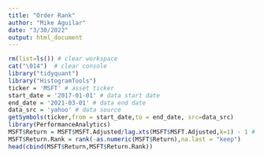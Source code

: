 ```yaml
---
title: "Order Rank"
author: "Mike Aguilar"
date: "3/30/2022"
output: html_document
---
```



<!-- ### Order Rank -->
<!-- We can rank retursn from big to small. The highest (or most favorable) return rank is 1 and the lowest (or least favorable) return rank is 252 in our example. -->
```r
rm(list=ls()) # clear workspace
cat("\014")  # clear console
library("tidyquant") 
library("HistogramTools")
ticker = 'MSFT' # asset ticker
start_date = '2017-01-01' # data start date
end_date = '2021-03-01' # data end date
data_src = 'yahoo' # data source
getSymbols(ticker,from = start_date,to = end_date, src=data_src)
library(PerformanceAnalytics)
MSFT$Return = MSFT$MSFT.Adjusted/lag.xts(MSFT$MSFT.Adjusted,k=1) - 1 # use lag.xts to obtain the lag for xts data
MSFT$Return.Rank = rank(-as.numeric(MSFT$Return),na.last = "keep")
head(cbind(MSFT$Return,MSFT$Return.Rank))
```